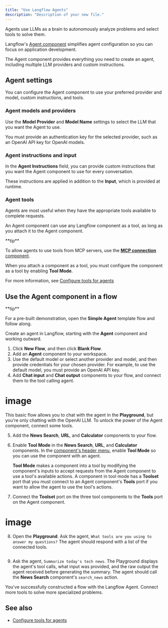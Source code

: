 ```yaml
---
title: "Use Langflow Agents"
description: "Description of your new file."
---
```


Agents use LLMs as a brain to autonomously analyze problems and select tools to solve them.

Langflow's [Agent component](https://docs.langflow.org/components-agents#agent-component) simplifies agent configuration so you can focus on application development.

The Agent component provides everything you need to create an agent, including multiple LLM providers and custom instructions.

## **Agent settings**[**​**](https://docs.langflow.org/agents#agent-settings)

You can configure the Agent component to use your preferred provider and model, custom instructions, and tools.

### **Agent models and providers**[**​**](https://docs.langflow.org/agents#agent-models-and-providers)

Use the **Model Provider** and **Model Name** settings to select the LLM that you want the Agent to use.

You must provide an authentication key for the selected provider, such as an OpenAI API key for OpenAI models.

### **Agent instructions and input**[**​**](https://docs.langflow.org/agents#agent-instructions-and-input)

In the **Agent Instructions** field, you can provide custom instructions that you want the Agent component to use for every conversation.

These instructions are applied in addition to the **Input**, which is provided at runtime.

### **Agent tools**[**​**](https://docs.langflow.org/agents#agent-tools)

Agents are most useful when they have the appropriate tools available to complete requests.

An Agent component can use any Langflow component as a tool, as long as you attach it to the Agent component.

<Tip>
  **tip**

  To allow agents to use tools from MCP servers, use the [**<u>MCP connection</u>**<u> component</u>](https://docs.langflow.org/components-tools#mcp-connection).
</Tip>

When you attach a component as a tool, you must configure the component as a tool by enabling **Tool Mode**.

For more information, see [Configure tools for agents](https://docs.langflow.org/)

## **Use the Agent component in a flow**[**​**](https://docs.langflow.org/agents#use-the-agent-component-in-a-flow)

<Tip>
  **tip**

  For a pre-built demonstration, open the **Simple Agent** template flow and follow along.
</Tip>

Create an agent in Langflow, starting with the **Agent** component and working outward.

1. Click **New Flow**, and then click **Blank Flow**.
2. Add an **Agent** component to your workspace.
3. Use the default model or select another provider and model, and then provide credentials for your chosen provider. For example, to use the default model, you must provide an OpenAI API key.
4. Add **Chat input** and **Chat output** components to your flow, and connect them to the tool calling agent.

# image

This basic flow allows you to chat with the agent in the **Playground**, but you're only chatting with the OpenAI LLM. To unlock the power of the Agent component, connect some tools.

5. Add the **News Search**, **URL**, and **Calculator** components to your flow.
6. Enable **Tool Mode** in the **News Search**, **URL**, and **Calculator** components. In the [component's header menu](https://docs.langflow.org/concepts-components#component-menus), enable **Tool Mode** so you can use the component with an agent.

   **Tool Mode** makes a component into a tool by modifying the component's inputs to accept requests from the Agent component to use a tool's available actions. A component in tool mode has a **Toolset** port that you must connect to an Agent component's **Tools** port if you want to allow the agent to use the tool's actions.
7. Connect the **Toolset** port on the three tool components to the **Tools** port on the Agent component.

# image

8. Open the **Playground**. Ask the agent, `What tools are you using to answer my questions?` The agent should respond with a list of the connected tools.

```
```

9. Ask the agent, `Summarize today's tech news`. The Playground displays the agent's tool calls, what input was provided, and the raw output the agent received before generating the summary. The agent should call the **News Search** component's `search_news` action.

You've successfully constructed a flow with the Langflow Agent. Connect more tools to solve more specialized problems.

## **See also**[**​**](https://docs.langflow.org/agents#see-also)

- [Configure tools for agents](https://docs.langflow.org/agents-tools)